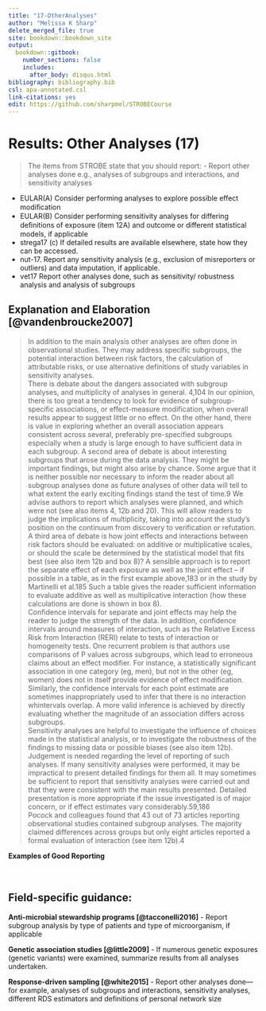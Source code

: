 ---
title: "17-OtherAnalyses"
author: "Melissa K Sharp"
delete_merged_file: true
site: bookdown::bookdown_site
output:
  bookdown::gitbook:
    number_sections: false 
    includes: 
      after_body: disqus.html
bibliography: bibliography.bib
csl: apa-annotated.csl
link-citations: yes
edit: https://github.com/sharpmel/STROBECourse
---

# Results: Other Analyses (17)
> The items from STROBE state that you should report: 
-	Report other analyses done e.g., analyses of subgroups and interactions, and sensitivity analyses

-	EULAR(A) Consider performing analyses to explore possible effect modiﬁcation
-	EULAR(B) Consider performing sensitivity analyses for differing deﬁnitions of exposure (item 12A) and outcome or different statistical models, if applicable
-	strega17 (c) If detailed results are available elsewhere, state how they can be accessed.
-	nut-17. Report any sensitivity analysis (e.g., exclusion of misreporters or outliers) and data imputation, if applicable.
-	vet17 Report other analyses done, such as sensitivity/ robustness analysis and analysis of subgroups

## Explanation and Elaboration [@vandenbroucke2007]
> In addition to the main analysis other analyses are often done in observational studies. They may address specific subgroups, the potential interaction between risk factors, the calculation of attributable risks, or use alternative definitions of study variables in sensitivity analyses.
</br>
There is debate about the dangers associated with subgroup analyses, and multiplicity of analyses in general. 4,104 In our opinion, there is too great a tendency to look for evidence of subgroup-specific associations, or effect-measure modification, when overall results appear to suggest little or no effect. On the other hand, there is value in exploring 
whether an overall association appears consistent across several, preferably pre-specified subgroups especially when a 
study is large enough to have sufficient data in each subgroup. A second area of debate is about interesting subgroups that arose during the data analysis. They might be important findings, but might also arise by chance. Some argue that it is neither possible nor necessary to inform the reader about all subgroup analyses done as future analyses of other data will tell to what extent the early exciting findings stand the test of time.9 We advise authors to report which analyses were planned, and which were not (see also items 4, 12b and 20). This will allow readers to judge the implications of multiplicity, taking into account the study’s position on the continuum from discovery to verification or refutation.
</br>
A third area of debate is how joint effects and interactions between risk factors should be evaluated: on additive or 
multiplicative scales, or should the scale be determined by the statistical model that fits best (see also item 12b and box 8)? A sensible approach is to report the separate effect of each exposure as well as the joint effect – if possible in a table, as in the first example above,183 or in the study by Martinelli et al.185 Such a table gives the reader sufficient information to evaluate additive as well as multiplicative interaction (how these calculations are done is shown in box 8). </br>
Confidence intervals for separate and joint effects may help the reader to judge the strength of the data. In addition, confidence intervals around measures of interaction, such as the Relative Excess Risk from Interaction (RERI) relate to tests of interaction or homogeneity tests. One recurrent problem is that authors use comparisons of P values across subgroups, which lead to erroneous claims about an effect modifier. For instance, a statistically significant association in one category (eg, men), but not in the other (eg, women) does not in itself provide evidence of effect modification. Similarly, the confidence intervals for each point estimate are sometimes inappropriately used to infer that there is no interaction whintervals overlap. A more valid inference is achieved by directly evaluating whether the magnitude of an association differs across subgroups.
</br>
Sensitivity analyses are helpful to investigate the influence of choices made in the statistical analysis, or to investigate the robustness of the findings to missing data or possible biases (see also item 12b). Judgement is needed regarding the level of reporting of such analyses. If many sensitivity analyses were performed, it may be impractical to present detailed findings for them all. It may sometimes be sufficient to report that sensitivity analyses were carried out and that they were consistent with the main results presented. Detailed presentation is more appropriate if the issue investigated is of major concern, or if effect estimates vary considerably.59,186
</br>
Pocock and colleagues found that 43 out of 73 articles reporting observational studies contained subgroup analyses. The majority claimed differences across groups but only eight articles reported a formal evaluation of interaction (see item 12b).4

**Examples of Good Reporting**</br>
</br></br>

<h2> Field-specific guidance:</h2>
**Anti-microbial stewardship programs [@tacconelli2016]**
- Report subgroup analysis by type of patients and type of microorganism, if applicable </br>

**Genetic association studies [@little2009]**
- If numerous genetic exposures (genetic variants) were examined, summarize results from all analyses undertaken. </br>

**Response-driven sampling [@white2015]**
- Report other analyses done—for example, analyses of subgroups and interactions, sensitivity analyses, different RDS estimators and definitions of personal network size </br>